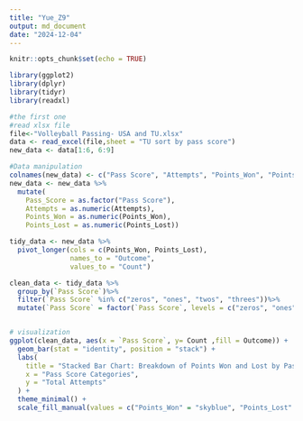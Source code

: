 ```yaml
---
title: "Yue_Z9"
output: md_document
date: "2024-12-04"
---
```


```r
knitr::opts_chunk$set(echo = TRUE)
```
```r

library(ggplot2)
library(dplyr)
library(tidyr)
library(readxl)

#the first one
#read xlsx file
file<-"Volleyball Passing- USA and TU.xlsx"
data <- read_excel(file,sheet = "TU sort by pass score")
new_data <- data[1:6, 6:9]

#Data manipulation
colnames(new_data) <- c("Pass Score", "Attempts", "Points_Won", "Points_Lost")
new_data <- new_data %>%
  mutate(
    Pass_Score = as.factor("Pass Score"),
    Attempts = as.numeric(Attempts),
    Points_Won = as.numeric(Points_Won),
    Points_Lost = as.numeric(Points_Lost))

tidy_data <- new_data %>%
  pivot_longer(cols = c(Points_Won, Points_Lost), 
               names_to = "Outcome", 
               values_to = "Count")

clean_data <- tidy_data %>%
  group_by(`Pass Score`)%>%
  filter(`Pass Score` %in% c("zeros", "ones", "twos", "threes"))%>%
  mutate(`Pass Score` = factor(`Pass Score`, levels = c("zeros", "ones", "twos", "threes")))


# visualization
ggplot(clean_data, aes(x = `Pass Score`, y= Count ,fill = Outcome)) +
  geom_bar(stat = "identity", position = "stack") +
  labs(
    title = "Stacked Bar Chart: Breakdown of Points Won and Lost by Pass Score",
    x = "Pass Score Categories",
    y = "Total Attempts"
  ) +
  theme_minimal() +
  scale_fill_manual(values = c("Points_Won" = "skyblue", "Points_Lost" = "tomato"))
```
